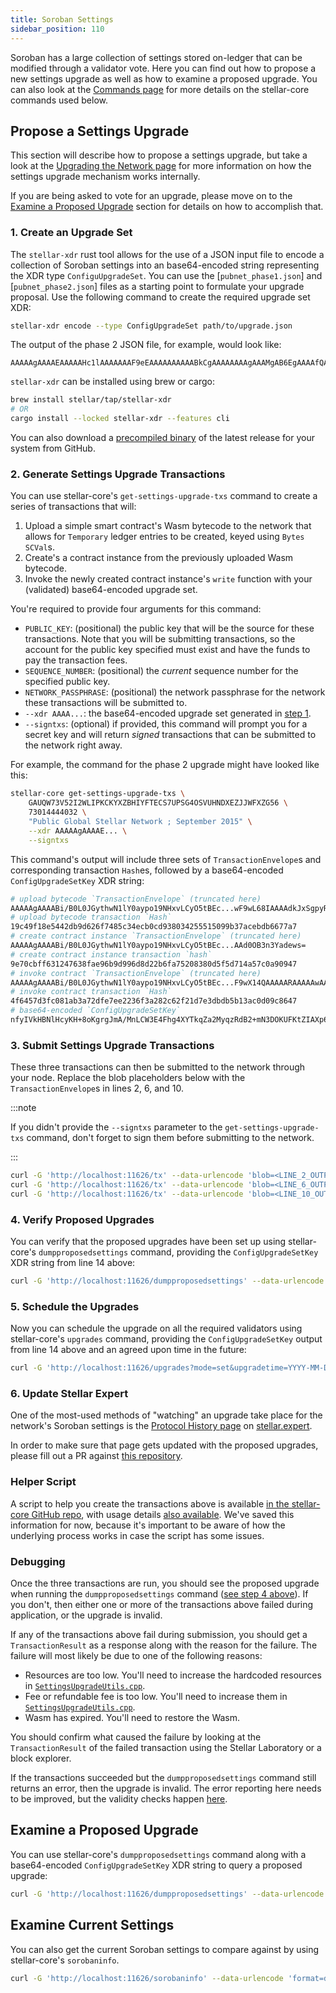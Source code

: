 ```yaml
---
title: Soroban Settings
sidebar_position: 110
---
```



Soroban has a large collection of settings stored on-ledger that can be modified through a validator vote. Here you can find out how to propose a new settings upgrade as well as how to examine a proposed upgrade. You can also look at the [Commands page](./commands.mdx) for more details on the stellar-core commands used below.

## Propose a Settings Upgrade

This section will describe how to propose a settings upgrade, but take a look at the [Upgrading the Network page](./network-upgrades.mdx#upgrading-soroban-settings) for more information on how the settings upgrade mechanism works internally.

<Alert>

If you are being asked to vote for an upgrade, please move on to the [Examine a Proposed Upgrade](#examine-a-proposed-upgrade) section for details on how to accomplish that.

</Alert>

### 1. Create an Upgrade Set

The `stellar-xdr` rust tool allows for the use of a JSON input file to encode a collection of Soroban settings into an base64-encoded string representing the XDR type `ConfiguUpgradeSet`. You can use the [`pubnet_phase1.json`] and [`pubnet_phase2.json`] files as a starting point to formulate your upgrade proposal. Use the following command to create the required upgrade set XDR:

```bash
stellar-xdr encode --type ConfigUpgradeSet path/to/upgrade.json
```

The output of the phase 2 JSON file, for example, would look like:

```text
AAAAAgAAAAEAAAAAHc1lAAAAAAAF9eEAAAAAAAAAABkCgAAAAAAAAgAAAMgAB6EgAAAAfQABEXAAAAAoAAIIAAAAABkAAQQAAAAAAAAAGGoAAAAAAAAnEAAAAAAAAAb6AAAAAukO3QD///////0NfwAAAAAAAOFfAAAD6A==
```

<Alert>

`stellar-xdr` can be installed using brew or cargo:

```bash
brew install stellar/tap/stellar-xdr
# OR
cargo install --locked stellar-xdr --features cli
```

You can also download a [precompiled binary] of the latest release for your system from GitHub.

</Alert>

### 2. Generate Settings Upgrade Transactions

You can use stellar-core's `get-settings-upgrade-txs` command to create a series of transactions that will:

1. Upload a simple smart contract's Wasm bytecode to the network that allows for `Temporary` ledger entries to be created, keyed using `Bytes` `SCVal`s.
2. Create's a contract instance from the previously uploaded Wasm bytecode.
3. Invoke the newly created contract instance's `write` function with your (validated) base64-encoded upgrade set.

You're required to provide four arguments for this command:

- `PUBLIC_KEY`: (positional) the public key that will be the source for these transactions. Note that you will be submitting transactions, so the account for the public key specified must exist and have the funds to pay the transaction fees.
- `SEQUENCE_NUMBER`: (positional) the _current_ sequence number for the specified public key.
- `NETWORK_PASSPHRASE`: (positional) the network passphrase for the network these transactions will be submitted to.
- `--xdr AAAA...`: the base64-encoded upgrade set generated in [step 1](#1-create-an-upgrade-set).
- `--signtxs`: (optional) if provided, this command will prompt you for a secret key and will return _signed_ transactions that can be submitted to the network right away.

For example, the command for the phase 2 upgrade might have looked like this:

```bash
stellar-core get-settings-upgrade-txs \
    GAUQW73V52I2WLIPKCKYXZBHIYFTECS7UPSG4OSVUHNDXEZJJWFXZG56 \
    73014444032 \
    "Public Global Stellar Network ; September 2015" \
    --xdr AAAAAgAAAAE... \
    --signtxs
```

This command's output will include three sets of `TransactionEnvelope`s and corresponding transaction `Hash`es, followed by a base64-encoded `ConfigUpgradeSetKey` XDR string:

```bash showLineNumbers
# upload bytecode `TransactionEnvelope` (truncated here)
AAAAAgAAAABi/B0L0JGythwN1lY0aypo19NHxvLCyO5tBEc...wF9wL68IAAAAdkJxSgpyRStTvbSA9jgs=
# upload bytecode transaction `Hash`
19c49f18e5442db9d626f7485c34ecb0cd938034255515099b37acebdb6677a7
# create contract instance `TransactionEnvelope` (truncated here)
AAAAAgAAAABi/B0L0JGythwN1lY0aypo19NHxvLCyO5tBEc...AAd0OB3n3Yadews=
# create contract instance transaction `hash`
9e70cbff631247638fae96b9d996d8d22b6fa75208380d5f5d714a57c0a90947
# invoke contract `TransactionEnvelope` (truncated here)
AAAAAgAAAABi/B0L0JGythwN1lY0aypo19NHxvLCyO5tBEc...F9wX14QAAAAARAAAAAwAAAAAAAAAAAAAAAQAAAAAAAAAYAAAAAAAAAAGd/IhWQcE2UdzIof7ygqCuAmYD8ycsJbB
# invoke contract transaction `Hash`
4f6457d3fc081ab3a72dfe7ee2236f3a282c62f21d7e3dbdb5b13ac0d09c8647
# base64-encoded `ConfigUpgradeSetKey`
nfyIVkHBNlHcyKH+8oKgrgJmA/MnLCW3E4Fhg4XYTkqZa2MyqzRdB2+mN3DOKUFKtZIAXp6o3DHrkgR0mo7rUw==
```

### 3. Submit Settings Upgrade Transactions

These three transactions can then be submitted to the network through your node. Replace the blob placeholders below with the `TransactionEnvelope`s in lines 2, 6, and 10.

:::note

If you didn't provide the `--signtxs` parameter to the `get-settings-upgrade-txs` command, don't forget to sign them before submitting to the network.

:::

```bash
curl -G 'http://localhost:11626/tx' --data-urlencode 'blob=<LINE_2_OUTPUT>'
curl -G 'http://localhost:11626/tx' --data-urlencode 'blob=<LINE_6_OUTPUT>'
curl -G 'http://localhost:11626/tx' --data-urlencode 'blob=<LINE_10_OUTPUT>'
```

### 4. Verify Proposed Upgrades

You can verify that the proposed upgrades have been set up using stellar-core's `dumpproposedsettings` command, providing the `ConfigUpgradeSetKey` XDR string from line 14 above:

```bash
curl -G 'http://localhost:11626/dumpproposedsettings' --data-urlencode 'blob=<LINE_14_OUTPUT>'
```

### 5. Schedule the Upgrades

Now you can schedule the upgrade on all the required validators using stellar-core's `upgrades` command, providing the `ConfigUpgradeSetKey` output from line 14 above and an agreed upon time in the future:

```bash
curl -G 'http://localhost:11626/upgrades?mode=set&upgradetime=YYYY-MM-DDTHH:MM:SSZ' --data-urlencode 'configupgradesetkey=<LINE_14_OUTPUT>'
```

### 6. Update Stellar Expert

One of the most-used methods of "watching" an upgrade take place for the network's Soroban settings is the [Protocol History page] on [stellar.expert].

In order to make sure that page gets updated with the proposed upgrades, please fill out a PR against [this repository].

### Helper Script

A script to help you create the transactions above is available [in the stellar-core GitHub repo](https://github.com/stellar/stellar-core/blob/master/scripts/settings-helper.sh), with usage details [also available](https://github.com/stellar/stellar-core/blob/master/scripts/README.md). We've saved this information for now, because it's important to be aware of how the underlying process works in case the script has some issues.

### Debugging

Once the three transactions are run, you should see the proposed upgrade when running the `dumpproposedsettings` command ([see step 4 above](#4-verify-proposed-upgrades)). If you don't, then either one or more of the transactions above failed during application, or the upgrade is invalid.

If any of the transactions above fail during submission, you should get a `TransactionResult` as a response along with the reason for the failure. The failure will most likely be due to one of the following reasons:

- Resources are too low. You'll need to increase the hardcoded resources in [`SettingsUpgradeUtils.cpp`].
- Fee or refundable fee is too low. You'll need to increase them in [`SettingsUpgradeUtils.cpp`].
- Wasm has expired. You'll need to restore the Wasm.

You should confirm what caused the failure by looking at the `TransactionResult` of the failed transaction using the Stellar Laboratory or a block explorer.

If the transactions succeeded but the `dumpproposedsettings` command still returns an error, then the upgrade is invalid. The error reporting here needs to be improved, but the validity checks happen [here](https://github.com/stellar/stellar-core/blob/master/src/herder/Upgrades.cpp).

## Examine a Proposed Upgrade

You can use stellar-core's `dumpproposedsettings` command along with a base64-encoded `ConfigUpgradeSetKey` XDR string to query a proposed upgrade:

```bash
curl -G 'http://localhost:11626/dumpproposedsettings' --data-urlencode 'blob=A6MvjFLujnqaZa5hacafWyYwhpk4cgRpyu0z6ilZ0pm1S7fmjSNnsyjGwGodLGiD8ss8S1AHiOBBb6GQbOeMbw=='
```

## Examine Current Settings

You can also get the current Soroban settings to compare against by using stellar-core's `sorobaninfo`.

```bash
curl -G 'http://localhost:11626/sorobaninfo' --data-urlencode 'format=detailed'
```

[phase1]: https://github.com/stellar/stellar-core/blob/master/soroban-settings/pubnet_phase1.json
[phase2]: https://github.com/stellar/stellar-core/blob/master/soroban-settings/pubnet_phase2.json
[precompiled binary]: https://github.com/stellar/rs-stellar-xdr/releases/latest
[protocol history page]: https://stellar.expert/explorer/pubnet/protocol-history
[stellar.expert]: https://stellar.expert
[this repository]: https://github.com/stellar-expert/staged-soroban-upgrades
[`settingsupgradeutils.cpp`]: https://github.com/stellar/stellar-core/blob/master/src/main/SettingsUpgradeUtils.cpp
